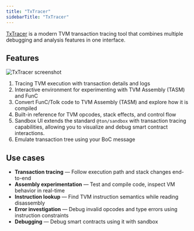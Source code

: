 ```yaml
---
title: "TxTracer"
sidebarTitle: "TxTracer"
---
```


[TxTracer](https://txtracer.ton.org/) is a modern TVM transaction tracing tool that combines multiple debugging and analysis features in one interface.

## Features

![TxTracer screenshot](/resources/images/txtracer.png)

1. Tracing TVM execution with transaction details and logs
1. Interactive environment for experimenting with TVM Assembly (TASM) and FunC
1. Convert FunC/Tolk code to TVM Assembly (TASM) and explore how it is compiled
1. Built-in reference for TVM opcodes, stack effects, and control flow
1. Sandbox UI extends the standard `@ton/sandbox` with transaction tracing capabilities, allowing you to visualize and debug smart contract interactions.
1. Emulate transaction tree using your BoC message

## Use cases

- **Transaction tracing** — Follow execution path and stack changes end-to-end
- **Assembly experimentation** — Test and compile code, inspect VM behavior in real-time
- **Instruction lookup** — Find TVM instruction semantics while reading disassembly
- **Error investigation** — Debug invalid opcodes and type errors using instruction constraints
- **Debugging** — Debug smart contracts using it with sandbox
